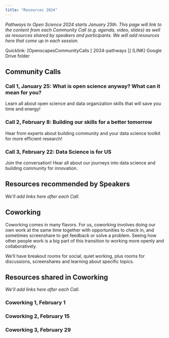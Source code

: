 ```yaml
---
title: "Resources 2024"
---
```


*Pathways to Open Science 2024 starts January 25th. This page will link to the content from each Community Call (e.g. agenda, video, slides) as well as resources shared by speakers and participants. We will add resources here that come up in each session.*

Quicklink: \[OpenscapesCommunityCalls \[ 2024-pathways \]\] (LINK) Google Drive folder

## Community Calls

### Call 1, January 25: What is open science anyway? What can it mean for you?

Learn all about open science and data organization skills that will save you time and energy!

### Call 2, February 8: Building our skills for a better tomorrow

Hear from experts about building community and your data science toolkit for more efficient research!

### Call 3, February 22: Data Science is for US

Join the conversation! Hear all about our journeys into data science and building community for innovation.

## Resources recommended by Speakers

*We'll add links here after each Call.*

## Coworking

Coworking comes in many flavors. For us, coworking involves doing our own work at the same time together with opportunities to check in, and sometimes screenshare to get feedback or solve a problem. Seeing how other people work is a big part of this transition to working more openly and collaboratively.

We'll have breakout rooms for social, quiet working, plus rooms for discussions, screenshares and learning about specific topics.

## Resources shared in Coworking

*We'll add links here after each Call.*

### Coworking 1, February 1

### Coworking 2, February 15

### Coworking 3, February 29
